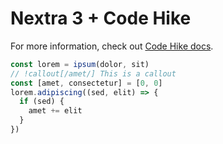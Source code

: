 # Nextra 3 + Code Hike

For more information, check out [Code Hike docs](https://codehike.org/docs).

```js
const lorem = ipsum(dolor, sit)
// !callout[/amet/] This is a callout
const [amet, consectetur] = [0, 0]
lorem.adipiscing((sed, elit) => {
  if (sed) {
    amet += elit
  }
})
```
